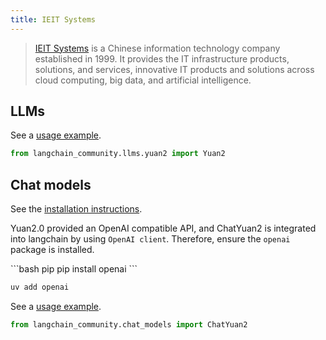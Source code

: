 ```yaml
---
title: IEIT Systems
---
```


>[IEIT Systems](https://en.ieisystem.com/) is a Chinese information technology company
> established in 1999. It provides the IT infrastructure products, solutions,
> and services, innovative IT products and solutions across cloud computing,
> big data, and artificial intelligence.


## LLMs

See a [usage example](/oss/integrations/llms/yuan2).

```python
from langchain_community.llms.yuan2 import Yuan2
```

## Chat models

See the [installation instructions](/oss/integrations/chat/yuan2/#setting-up-your-api-server).

Yuan2.0 provided an OpenAI compatible API, and ChatYuan2 is integrated into langchain by using `OpenAI client`.
Therefore, ensure the `openai` package is installed.

<CodeGroup>
```bash pip
pip install openai
```

```bash uv
uv add openai
```
</CodeGroup>

See a [usage example](/oss/integrations/chat/yuan2).

```python
from langchain_community.chat_models import ChatYuan2
```

